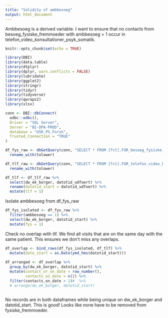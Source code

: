 ```yaml
---
title: "Validity of ambbesoeg"
output: html_document
---
```

Ambbesoeg is a derived variable. I want to ensure that no contacts from besoeg_fysiske_fremmoeder with ambbesoeg = 1 occur in telefon_video_konsultationer_psyk_somatik.

```r
knitr::opts_chunk$set(echo = TRUE)

library(DBI)
library(data.table)
library(dtplyr)
library(dplyr, warn.conflicts = FALSE)
library(lubridate)
library(ggplot2)
library(stringr)
library(tidyr)
library(tidyverse)
library(qwraps2)
library(xlsx)

```



```r
conn <- DBI::dbConnect(
  odbc::odbc(),
  Driver = "SQL Server",
  Server = "BI-DPA-PROD",
  database = "USR_PS_Forsk",
  Trusted_Connection = "TRUE"
)

df_fys_raw <- dbGetQuery(conn, "SELECT * FROM [fct].FOR_besoeg_fysiske_fremmoeder") %>% 
  rename_with(tolower)

df_tlf_raw <- dbGetQuery(conn, "SELECT * FROM [fct].FOR_telefon_video_konsultationer_psyk_somatik_LPR2") %>% 
  rename_with(tolower)

df_tlf <- df_tlf_raw %>%
  select(dw_ek_borger, datotid_udfoert) %>%
  rename(datotid_start = datotid_udfoert) %>% 
  mutate(tlf = 1)
```

Isolate ambbesoeg from df_fys_raw

```r
df_fys_isolated <- df_fys_raw %>% 
  filter(ambbesoeg == 1) %>% 
  select(dw_ek_borger, datotid_start) %>% 
  mutate(fys = 1)
```

Check no overlap with tlf. We find all visits that are on the same day with the same patient. This ensures we don't miss any overlaps.

```r
df_overlap <- bind_rows(df_fys_isolated, df_tlf) %>% 
  mutate(dato_start = as.Date(ymd_hms(datotid_start)))
  
df_arranged <- df_overlap %>% 
  group_by(dw_ek_borger, datotid_start) %>% 
  mutate(contact_nr_on_date = row_number(),
         contacts_on_date = n()) %>% 
  filter(contacts_on_date > 1)#  %>% 
  # arrange(dw_ek_borger, datotid_start)
  
```

No records are in both dataframes while being unique on dw_ek_borger and datotid_start. This is good! Looks like none have to be removed from fysiske_fremmoeder.
